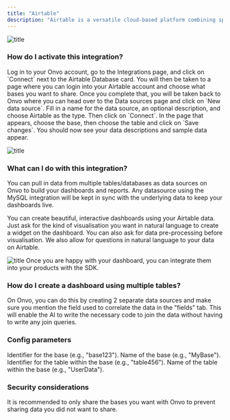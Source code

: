 ```yaml
---
title: "Airtable"
description: "Airtable is a versatile cloud-based platform combining spreadsheet and database functionalities, enabling users to organize and collaborate on structured data with ease. Known for its user-friendly interface, it supports real-time collaboration, file attachments, and seamless integration with other tools."
---
```


![title](/assets/integrations/airtable.png)

### How do I activate this integration?

<Steps>
  <Step title="First Step">
    Log in to your Onvo account, go to the Integrations page, and click on
    `Connect` next to the Airtable Database card.
  </Step>
  <Step title="Second Step">
    You will then be taken to a page where you can login into your Airtable
    account and choose what bases you want to share.
  </Step>
  <Step title="Third Step">
    Once you complete that, you will be taken back to Onvo where you can head
    over to the Data sources page and click on `New data source`.
  </Step>
  <Step title="Fourth Step">
    Fill in a name for the data source, an optional description, and choose
    Airtable as the type. Then click on `Connect`.
  </Step>
  <Step title="Fifth Step">
    In the page that appears, choose the base, then choose the table and click
    on `Save changes`. You should now see your data descriptions and sample data
    appear.
  </Step>
</Steps>

![title](/assets/integrations/airtable-1.png)

### What can I do with this integration?

You can pull in data from multiple tables/databases as data sources on Onvo to build your dashboards and reports. Any datasource using the MySQL integration will be kept in sync with the underlying data to keep your dashboards live.

You can create beautiful, interactive dashboards using your Airtable data. Just ask for the kind of visualisation you want in natural language to create a widget on the dashboard. You can also ask for data pre-processing before visualisation. We also allow for questions in natural language to your data on Airtable.

![title](/assets/integrations/common-dashboard.png)
Once you are happy with your dashboard, you can integrate them into your products with the SDK.

### How do I create a dashboard using multiple tables?

On Onvo, you can do this by creating 2 separate data sources and make sure you mention the field used to correlate the data in the "fields" tab. This will enable the AI to write the necessary code to join the data without having to write any join queries.

### Config parameters

<ParamField path="baseId" type="string">
  Identifier for the base (e.g., "base123").
</ParamField>

<ParamField path="baseName" type="string">
  Name of the base (e.g., "MyBase").
</ParamField>

<ParamField path="tableId" type="string">
  Identifier for the table within the base (e.g., "table456").
</ParamField>

<ParamField path="tableName" type="string">
  Name of the table within the base (e.g., "UserData").
</ParamField>

### Security considerations

It is recommended to only share the bases you want with Onvo to prevent sharing data you did not want to share.
